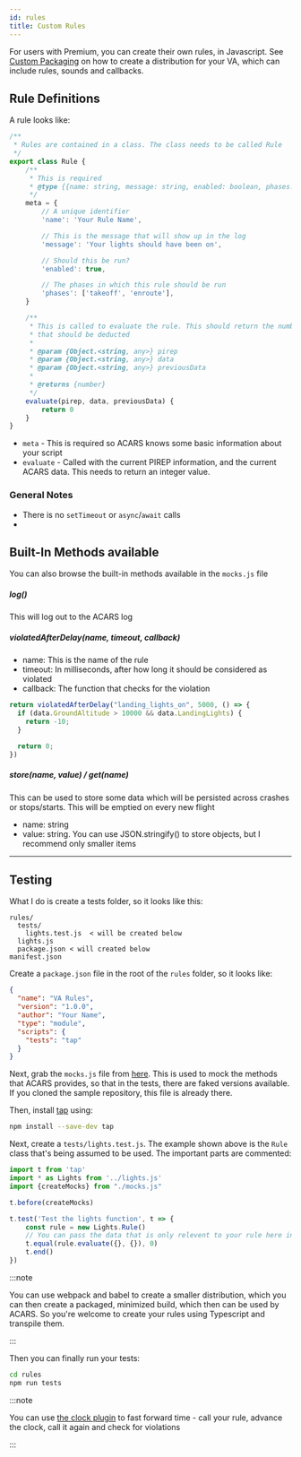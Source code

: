 ```yaml
---
id: rules
title: Custom Rules
---
```


For users with Premium, you can create their own rules, in Javascript. See [Custom Packaging](custom_packaging) on how to create a distribution for your VA, which can include rules, sounds and callbacks.

## Rule Definitions

A rule looks like:

```js
/**
 * Rules are contained in a class. The class needs to be called Rule
 */
export class Rule {
    /**
     * This is required
     * @type {{name: string, message: string, enabled: boolean, phases: string[]}}
     */
    meta = {
        // A unique identifier
        'name': 'Your Rule Name',

        // This is the message that will show up in the log
        'message': 'Your lights should have been on',

        // Should this be run?
        'enabled': true,

        // The phases in which this rule should be run
        'phases': ['takeoff', 'enroute'],
    }

    /**
     * This is called to evaluate the rule. This should return the number of points
     * that should be deducted
     *
     * @param {Object.<string, any>} pirep
     * @param {Object.<string, any>} data
     * @param {Object.<string, any>} previousData
     *
     * @returns {number}
     */
    evaluate(pirep, data, previousData) {
        return 0
    }
}
```

- `meta` - This is required so ACARS knows some basic information about your script
- `evaluate` - Called with the current PIREP information, and the current ACARS data. This needs to return an integer value.

### General Notes

- There is no `setTimeout` or `async`/`await` calls
-

## Built-In Methods available

You can also browse the built-in methods available in the `mocks.js` file

##### log()

This will log out to the ACARS log

##### violatedAfterDelay(name, timeout, callback)

- name: This is the name of the rule
- timeout: In milliseconds, after how long it should be considered as violated
- callback: The function that checks for the violation

```js
return violatedAfterDelay("landing_lights_on", 5000, () => {
  if (data.GroundAltitude > 10000 && data.LandingLights) {
    return -10;
  }

  return 0;
})
```

##### store(name, value) / get(name)

This can be used to store some data which will be persisted across crashes or stops/starts. This will be emptied on every new flight

- name: string
- value: string. You can use JSON.stringify() to store objects, but I recommend only smaller items

---

## Testing

What I do is create a tests folder, so it looks like this:

```
rules/
  tests/
    lights.test.js  < will be created below
  lights.js
  package.json < will created below
manifest.json
```

Create a `package.json` file in the root of the `rules` folder, so it looks like:

```json
{
  "name": "VA Rules",
  "version": "1.0.0",
  "author": "Your Name",
  "type": "module",
  "scripts": {
    "tests": "tap"
  }
}
```

Next, grab the `mocks.js` file from [here](). This is used to mock the methods that ACARS provides, so that in the tests, there are faked versions available. If you cloned the sample repository, this file is already there.

Then, install [tap](https://node-tap.org) using:

```bash
npm install --save-dev tap
```

Next, create a `tests/lights.test.js`. The example shown above is the `Rule` class that's being assumed to be used. The important parts are commented:

```js
import t from 'tap'
import * as Lights from '../lights.js'
import {createMocks} from "./mocks.js"

t.before(createMocks)

t.test('Test the lights function', t => {
    const rule = new Lights.Rule()
    // You can pass the data that is only relevent to your rule here in the PIREP and Data objects
    t.equal(rule.evaluate({}, {}), 0)
    t.end()
})
```

:::note

You can use webpack and babel to create a smaller distribution, which you can then create a packaged, minimized build, which then can be used by ACARS. So you're welcome to create your rules using Typescript and transpile them.

:::

Then you can finally run your tests:

```bash
cd rules
npm run tests
```

:::note

You can use [the clock plugin](https://node-tap.org/plugins/clock) to fast forward time - call your rule, advance the clock, call it again and check for violations

:::